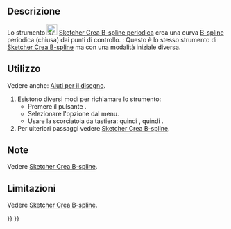<languages/>

{{Docnav/it
|[[Sketcher_CreateBSpline/it|B-spline dai punti di controllo]]
|[[Sketcher_CreateBSplineByInterpolation/it|B-spline per i nodi]]
|[[Sketcher_Workbench/it|Sketcher]]
|IconL=Sketcher_CreateBSpline.svg
|IconR=Sketcher_CreateBSplineByInterpolation.svg
|IconC=Workbench_Sketcher.svg
}}

{{GuiCommand/it
|Name=Sketcher CreatePeriodicBSpline
|Name/it=Sketcher Crea B-spline periodica dai punti di controllo
|MenuLocation= Schizzo → Geometrie Sketcher → Crea B-spline periodica
|Workbenches=[[Sketcher_Workbench/it|Sketcher]]
|Shortcut={{KEY|G}} {{KEY|B}} {{KEY|P}}
|Version=0.17
|SeeAlso=[[Sketcher_CreateBSpline/it|Sketcher Crea B-spline]]
}}

<span id="Description"></span>
==Descrizione==

Lo strumento [[Image:Sketcher_CreatePeriodicBSpline.svg|24px]] [[Sketcher_CreatePeriodicBSpline/it|Sketcher Crea B-spline periodica]] crea una curva [[B-Splines/it|B-spline]] periodica (chiusa)  dai punti di controllo. {{Version/it|1.0}}: Questo è lo stesso strumento di [[Sketcher_CreateBSpline/it|Sketcher Crea B-spline]] ma con una modalità iniziale diversa.

<span id="Usage"></span>
==Utilizzo==

Vedere anche: [[Sketcher_Workbench/it#Drawing_aids|Aiuti per il disegno]].

# Esistono diversi modi per richiamare lo strumento:
#* Premere il pulsante {{Button|[[Image:Sketcher_CreatePeriodicBSpline.svg|16px]] [[Sketcher_CreatePeriodicBSpline/it|B-spline periodica dai punti di controllo]]}}.
#* Selezionare l'opzione {{MenuCommand|Schizzo → Geometrie Sketcher → [[Image:Sketcher_CreatePeriodicBSpline.svg|16px]] Crea B-spline periodica}} dal menu.
#* Usare la scorciatoia da tastiera: {{KEY|G}} quindi {{KEY|B}}, quindi {{KEY|P}}.
# Per ulteriori passaggi vedere [[Sketcher_CreateBSpline/it#Usage|Sketcher Crea B-spline]].

<span id="Notes"></span>
==Note==

Vedere [[Sketcher_CreateBSpline#Notes/it|Sketcher Crea B-spline]].

<span id="Limitations"></span>
==Limitazioni==

Vedere [[Sketcher_CreateBSpline/it#Limitations|Sketcher Crea B-spline]].


{{Docnav/it
|[[Sketcher_CreateBSpline/it|B-spline dai punti di controllo]]
|[[Sketcher_CreateBSplineByInterpolation/it|B-spline per i nodi]]
|[[Sketcher_Workbench/it|Sketcher]]
|IconL=Sketcher_CreateBSpline.svg
|IconR=Sketcher_CreateBSplineByInterpolation.svg
|IconC=Workbench_Sketcher.svg
}}

{{Sketcher_Tools_navi{{#translation:}}}}
{{Userdocnavi{{#translation:}}}}